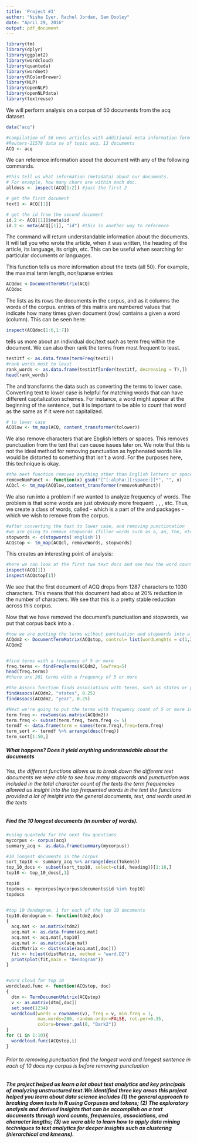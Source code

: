 ```yaml
---
title: 'Project #3'
author: "Nisha Iyer, Rachel Jordan, Sam Dooley"
date: "April 29, 2016"
output: pdf_document
---
```


```r
library(tm)
library(dplyr)
library(ggplot2)
library(wordcloud)
library(quanteda)
library(wordnet)
library(RColorBrewer)
library(NLP)
library(openNLP)
library(openNLPdata)
library(textreuse)
```

We will perform analysis on a corpus of 50 documents from the acq dataset.

```r
data("acq")

#compilation of 50 news articles with additional meta information form the 
#Reuters-21578 data se of topic acq. 13 documents
ACQ <- acq
```


We can reference information about the document with any of the following commands.
```r

#this tell us what information (metadata) about our documents.  
# For example, how many chars are within each doc. 
alldocs <- inspect(ACQ[1:2]) #just the first 2

# get the first document
text1 <- ACQ[[1]]

# get the id from the second document
id.2 <- ACQ[[1]]$meta$id
id.2 <- meta(ACQ[[1]], "id") #this is another way to reference
```

The command \texttt{meta} will return understandable information about the documents. It will tell you who wrote the article, when it was written, the heading of the article, its language, its origin, etc. This can be useful when searching for particular documents or languages.


This function tells us more information about the texts (all 50). For example, the maximal term length, non/sparse entries 
```r
ACQdoc <-DocumentTermMatrix(ACQ)
ACQdoc
```

The \texttt{DocumentTermMatrix} lists as its rows the documents in the corpus, and as it columns the words of the corpus. entries of this matrix are numbered values that indicate how many times given document (row) contains a given a word (column). This can be seen here:
```r
inspect(ACQdoc[1:6,1:7])
```

\texttt{termFreq} tells us more about an individual doc/text such as term freq within the document. We can also then rank the terms from most frequent to least.
```r
test1tf <- as.data.frame(termFreq(text1))
#rank words most to least
rank_words <- as.data.frame(test1tf[order(test1tf, decreasing = T),])
head(rank_words)
```

The \texttt{tm\_map} and \texttt{content\_transformer} transforms the data such as converting the terms to lower case. Converting text to lower case is helpful for matching words that can have different capitalization schemes. For instance, a word might appear at the beginning of the sentence, but it is important to be able to count that word as the same as if it were not capitalized.
```r
# to lower case
ACQlow <- tm_map(ACQ, content_transformer(tolower))
```

We also remove characters that are Ebglish letters or spaces. This removes punctuation from the text that can cause issues later on. We note that this is not the ideal method for removing punctuation as hyphenated words like \texttt{cross-sectional} would be distorted to something that isn't a word. For the purposes here, this technique is okay.
```r
#the next function removes anything other than English letters or spaces 
removeNumPunct <- function(x) gsub("[^[:alpha:][:space:]]*", "", x)
ACQcl <- tm_map(ACQlow,content_transformer(removeNumPunct))
```

We also run into a problem if we wanted to analyze frequency of words. The problem is that some words are just obviously more frequent: \texttt{the}, \texttt{a}, \texttt{of}, etc. Thus, we create a class of words, called \emph{stopwords} \- which is a part of the \texttt{tm} and \texttt{quanteda} packages \- which we wish to remove from the corpus.
```r
#after converting the text to lower case, and removing punctionation 
#we are going to remove stopwords (filler words such as a, an, the, etc.)
stopwords <- c(stopwords('english'))
ACQstop <- tm_map(ACQcl, removeWords, stopwords)
```

This creates an interesting point of analysis: \emph{How much information or text do we lose when we remove stopwords?}
```r
#here we can look at the first two text docs and see how the word count (char) differs
inspect(ACQ[1])
inspect(ACQstop[1])
```

We see that the first document of ACQ drops from 1287 characters to 1030 characters. This means that this document had abou at 20\% reduction in the number of characters. We see that this is a pretty stable reduction across this corpus.

Now that we have removed the document's punctuation and stopwords, we put that corpus back into a \texttt{DocumentTermMatrix}.
```r
#now we are putting the terms without punctuation and stopwords into a matrix
ACQdm2 <- DocumentTermMatrix(ACQstop, control= list(wordLenghts = c(1,Inf)))
ACQdm2


#find terms with a frequency of 5 or more
freq.terms <- findFreqTerms(ACQdm2, lowfreq=5)
head(freq.terms)
#there are 201 terms with a frequency of 5 or more

#the Assocs function finds associations with terms, such as states or year
findAssocs(ACQdm2, "states", 0.25)
findAssocs(ACQdm2, "year", 0.25)

#Next we're going to put the terms with frequency count of 5 or more into a dataframe
term.freq <- rowSums(as.matrix(ACQdm2))
term.freq <- subset(term.freq, term.freq <= 5)
termdf <- data.frame(term = names(term.freq),freq=term.freq)
term_sort <- termdf %>% arrange(desc(freq))
term_sort[1:50,]

```
##### What happens? Does it yield anything understandable about the documents 
###### Yes, the different functions allows us to break down the different text documents we were able to see how many stopwords and punctuation was included in the total character count of the texts the term frequencies allowed us insight into the top frequented words in the text the functions provided a lot of insight into the general documents, text, and words used in the texts

##### Find the 10 longest documents (in number of words).  
```r
#using quanteda for the next few questions
mycorpus <- corpus(acq)
summary_acq <- as.data.frame(summary(mycorpus))

#10 longest documents in the corpus
sort_top10 <- summary_acq %>% arrange(desc(Tokens))
top_10_docs <- subset(sort_top10, select=c(id, heading))[1:10,]
top10 <- top_10_docs[,1]

top10
topdocs <- mycorpus[mycorpus$documents$id %in% top10]
topdocs


#top 10 dendogram, 1 for each of the top 10 documents
top10.dendogram <- function(tdm2,doc)
{
  acq.mat <- as.matrix(tdm2)
  acq.mat <- as.data.frame(acq.mat)
  acq.mat <- acq.mat[,top10]
  acq.mat <- as.matrix(acq.mat)
  distMatrix <- dist(scale(acq.mat[,doc]))
  fit <- hclust(distMatrix, method = "ward.D2")
  print(plot(fit,main = "Dendogram"))
}


#word cloud for top 10
wordcloud.func <- function(ACQstop, doc)
{
  dtm <- TermDocumentMatrix(ACQstop)
  v <- as.matrix(dtm[,doc])
  set.seed(1234)
  wordcloud(words = rownames(v), freq = v, min.freq = 1,
            max.words=200, random.order=FALSE, rot.per=0.35, 
            colors=brewer.pal(8, "Dark2"))
}
for (i in 1:10){
  wordcloud.func(ACQstop,i)
}
```

###### Prior to removing punctuation find the longest word and longest sentence in each of 10 docs my corpus is before removing punctuation

##### The project helped us learn a lot about text analytics and key principals of analyzing unstructured text.We identified three key areas this project helped you learn about data science includes (1) the general approach to breaking down texts in R using Corpuses and tokens; (2) The exploratory analysis and derived insights that can be accomplish on a text documents through word counts, frequencies, associations, and character lengths; (3) we were able to learn how to apply data mining techniques to text analytics for deeper insights such as clustering (hierarchical and kmeans). 



